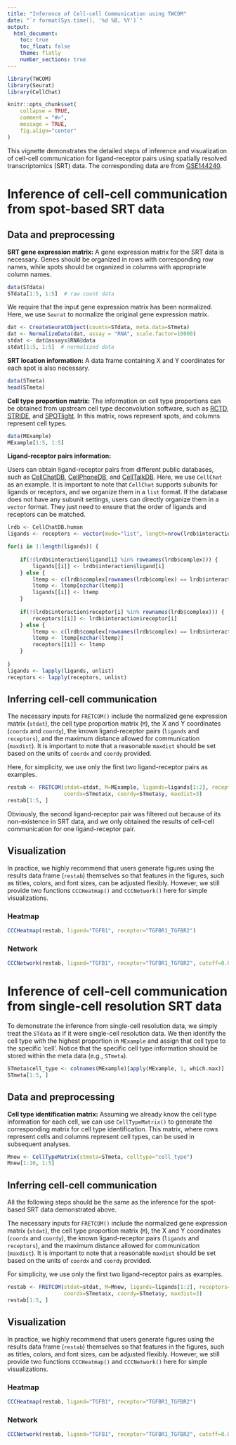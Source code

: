 ```yaml
---
title: "Inference of Cell-cell Communication using TWCOM"
date: "`r format(Sys.time(), '%d %B, %Y')`"
output:
  html_document:
    toc: true
    toc_float: false
    theme: flatly
    number_sections: true
---
```


```r
library(TWCOM)
library(Seurat)
library(CellChat)
```

```r
knitr::opts_chunk$set(
    collapse = TRUE,
    comment = "#>",
    message = TRUE,
    fig.align="center"
)
```

This vignette demonstrates the detailed steps of inference and visualization of cell-cell communication for ligand-receptor pairs using spatially resolved transcriptomics (SRT) data. The corresponding data are from <a href="https://www.ncbi.nlm.nih.gov/geo/query/acc.cgi?acc=GSE144240" target="_blank">GSE144240</a>.

# Inference of cell-cell communication from spot-based SRT data

## Data and preprocessing

**SRT gene expression matrix:** A gene expression matrix for the SRT data is necessary. Genes should be organized in rows with corresponding row names, while spots should be organized in columns with appropriate column names.

```r
data(STdata)
STdata[1:5, 1:5]  # raw count data

```

We require that the input gene expression matrix has been normalized. Here, we use `Seurat` to normalize the original gene expression matrix.

```r
dat <- CreateSeuratObject(counts=STdata, meta.data=STmeta)
dat <- NormalizeData(dat, assay = "RNA", scale.factor=10000)
stdat <- dat@assays$RNA@data
stdat[1:5, 1:5]  # normalized data

```

**SRT location information:** A data frame containing X and Y coordinates for each spot is also necessary. 

```r
data(STmeta)
head(STmeta)

```

**Cell type proportion matrix:** The information on cell type proportions can be obtained from upstream cell type deconvolution software, such as <a href="https://github.com/dmcable/spacexr" target="_blank">RCTD</a>, <a href="https://github.com/DongqingSun96/STRIDE" target="_blank">STRIDE</a>, and <a href="https://github.com/MarcElosua/SPOTlight" target="_blank">SPOTlight</a>. In this matrix, rows represent spots, and columns represent cell types.

```r
data(MExample)
MExample[1:5, 1:5]

```

**Ligand-receptor pairs information:**

Users can obtain ligand-receptor pairs from different public databases, such as <a href="https://github.com/jinworks/CellChat" target="_blank">CellChatDB</a>, <a href="https://github.com/ventolab/CellphoneDB" target="_blank">CellPhoneDB</a>, and <a href="https://github.com/ZJUFanLab/CellTalkDB" target="_blank">CellTalkDB</a>. Here, we use `CellChat` as an example. It is important to note that `CellChat` supports subunits for ligands or receptors, and we organize them in a `list` format. If the database does not have any subunit settings, users can directly organize them in a `vector` format. They just need to ensure that the order of ligands and receptors can be matched.

```r
lrdb <- CellChatDB.human
ligands <- receptors <- vector(mode="list", length=nrow(lrdb$interaction))

for(i in 1:length(ligands)) {
    
    if(!(lrdb$interaction$ligand[i] %in% rownames(lrdb$complex))) {
        ligands[[i]] <- lrdb$interaction$ligand[i]
    } else {
        ltemp <- c(lrdb$complex[rownames(lrdb$complex) == lrdb$interaction$ligand[i], ])
        ltemp <- ltemp[nzchar(ltemp)]
        ligands[[i]] <- ltemp
    }
    
    if(!(lrdb$interaction$receptor[i] %in% rownames(lrdb$complex))) {
        receptors[[i]] <- lrdb$interaction$receptor[i]
    } else {
        ltemp <- c(lrdb$complex[rownames(lrdb$complex) == lrdb$interaction$receptor[i], ])
        ltemp <- ltemp[nzchar(ltemp)]
        receptors[[i]] <- ltemp
    }
    
}
ligands <- lapply(ligands, unlist)
receptors <- lapply(receptors, unlist)

```

## Inferring cell-cell communication

The necessary inputs for `FRETCOM()` include the normalized gene expression matrix (`stdat`), the cell type proportion matrix (`M`), the X and Y coordinates (`coordx` and `coordy`), the known ligand-receptor pairs (`ligands` and `receptors`), and the maximum distance allowed for communication (`maxdist`). It is important to note that a reasonable `maxdist` should be set based on the units of `coordx` and `coordy` provided.

Here, for simplicity, we use only the first two ligand-receptor pairs as examples.

```r
restab <- FRETCOM(stdat=stdat, M=MExample, ligands=ligands[1:2], receptors=receptors[1:2],
                  coordx=STmeta$x, coordy=STmeta$y, maxdist=3)
restab[1:5, ]

```

Obviously, the second ligand-receptor pair was filtered out because of its non-existence in SRT data, and we only obtained the results of cell-cell communication for one ligand-receptor pair.

## Visualization

In practice, we highly recommend that users generate figures using the results data frame (`restab`) themselves so that features in the figures, such as titles, colors, and font sizes, can be adjusted flexibly. However, we still provide two functions `CCCHeatmap()` and `CCCNetwork()` here for simple visualizations.

### Heatmap

```r
CCCHeatmap(restab, ligand="TGFB1", receptor="TGFBR1_TGFBR2")

```

### Network

```r
CCCNetwork(restab, ligand="TGFB1", receptor="TGFBR1_TGFBR2", cutoff=0.01)

```

# Inference of cell-cell communication from single-cell resolution SRT data

To demonstrate the inference from single-cell resolution data, we simply treat the `STdata` as if it were single-cell resolution data. We then identify the cell type with the highest proportion in `MExample` and assign that cell type to the specific 'cell'. Notice that the specific cell type information should be stored within the meta data (e.g., `STmeta`).

```r
STmeta$cell_type <- colnames(MExample)[apply(MExample, 1, which.max)]
STmeta[1:5, ]

```

## Data and preprocessing

**Cell type identification matrix:** Assuming we already know the cell type information for each cell, we can use `CellTypeMatrix()` to generate the corresponding matrix for cell type identification. This matrix, where rows represent cells and columns represent cell types, can be used in subsequent analyses.

```r
Mnew <- CellTypeMatrix(stmeta=STmeta, celltype="cell_type")
Mnew[1:10, 1:5]

```

## Inferring cell-cell communication

All the following steps should be the same as the inference for the spot-based SRT data demonstrated above.

The necessary inputs for `FRETCOM()` include the normalized gene expression matrix (`stdat`), the cell type proportion matrix (`M`), the X and Y coordinates (`coordx` and `coordy`), the known ligand-receptor pairs (`ligands` and `receptors`), and the maximum distance allowed for communication (`maxdist`). It is important to note that a reasonable `maxdist` should be set based on the units of `coordx` and `coordy` provided.

For simplicity, we use only the first two ligand-receptor pairs as examples.

```r
restab <- FRETCOM(stdat=stdat, M=Mnew, ligands=ligands[1:2], receptors=receptors[1:2],
                  coordx=STmeta$x, coordy=STmeta$y, maxdist=3)
restab[1:5, ]

```

## Visualization

In practice, we highly recommend that users generate figures using the results data frame (`restab`) themselves so that features in the figures, such as titles, colors, and font sizes, can be adjusted flexibly. However, we still provide two functions `CCCHeatmap()` and `CCCNetwork()` here for simple visualizations.

### Heatmap

```r
CCCHeatmap(restab, ligand="TGFB1", receptor="TGFBR1_TGFBR2")

```

### Network

```r
CCCNetwork(restab, ligand="TGFB1", receptor="TGFBR1_TGFBR2", cutoff=0.05)

```
